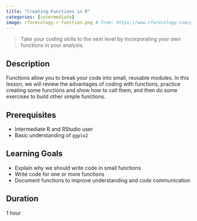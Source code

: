 ```yaml
---
title: "Creating Functions in R"
categories: [intermediate]
image: rforecology-r-function.png # from: https://www.rforecology.com/post/how-to-create-your-own-function-in-r/
---
```


> Take your coding skills to the next level by incorporating your own functions in your analysis.

## Description
Functions allow you to break your code into small, reusable modules. In this lesson, we will review the advantages of coding with functions, practice creating some functions and show how to call them, and then do some exercises to build other simple functions.

## Prerequisites
- Intermediate R and RStudio user
- Basic understanding of `ggplo2`

## Learning Goals
- Explain why we should write code in small functions
- Write code for one or more functions
- Document functions to improve understanding and code communication

## Duration
1 hour
